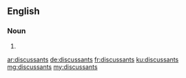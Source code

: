 ==English==

===Noun===
{{head|en}}

# {{plural of|discussant}}

[[ar:discussants]]
[[de:discussants]]
[[fr:discussants]]
[[ku:discussants]]
[[mg:discussants]]
[[my:discussants]]